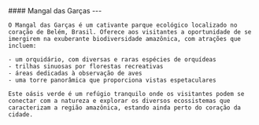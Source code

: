 
<div>
  <div className="rounded-lg w-full aspect-4/3 overflow-hidden">
    <Imagem placeholder="blur" src={Foto} className="w-full h-full object-cover" />
  </div>
    #### Mangal das Garças
    ---

    O Mangal das Garças é um cativante parque ecológico localizado no coração de Belém, Brasil. Oferece aos visitantes a oportunidade de se imergirem na exuberante biodiversidade amazônica, com atrações que incluem:
    
    - um orquidário, com diversas e raras espécies de orquídeas
    - trilhas sinuosas por florestas recreativas
    - áreas dedicadas à observação de aves
    - uma torre panorâmica que proporciona vistas espetaculares
    
    Este oásis verde é um refúgio tranquilo onde os visitantes podem se conectar com a natureza e explorar os diversos ecossistemas que caracterizam a região amazônica, estando ainda perto do coração da cidade.
</div>
